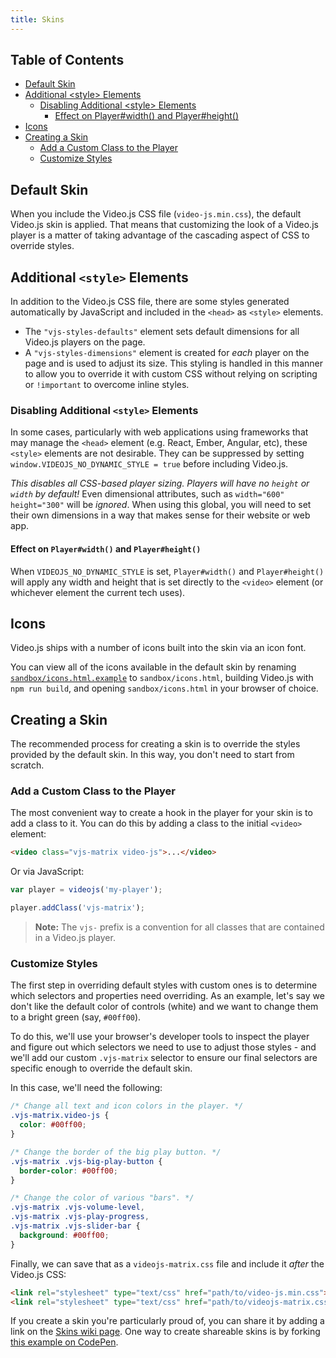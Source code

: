 ```yaml
---
title: Skins
---
```


## Table of Contents

* [Default Skin](#default-skin)
* [Additional &lt;style> Elements](#additional-style-elements)
  * [Disabling Additional &lt;style> Elements](#disabling-additional-style-elements)
    * [Effect on Player#width() and Player#height()](#effect-on-playerwidth-and-playerheight)
* [Icons](#icons)
* [Creating a Skin](#creating-a-skin)
  * [Add a Custom Class to the Player](#add-a-custom-class-to-the-player)
  * [Customize Styles](#customize-styles)

## Default Skin

When you include the Video.js CSS file (`video-js.min.css`), the default Video.js skin is applied. That means that customizing the look of a Video.js player is a matter of taking advantage of the cascading aspect of CSS to override styles.

## Additional `<style>` Elements

In addition to the Video.js CSS file, there are some styles generated automatically by JavaScript and included in the `<head>` as `<style>` elements.

* The `"vjs-styles-defaults"` element sets default dimensions for all Video.js players on the page.
* A `"vjs-styles-dimensions"` element is created for _each_ player on the page and is used to adjust its size. This styling is handled in this manner to allow you to override it with custom CSS without relying on scripting or `!important` to overcome inline styles.

### Disabling Additional `<style>` Elements

In some cases, particularly with web applications using frameworks that may manage the `<head>` element (e.g. React, Ember, Angular, etc), these `<style>` elements are not desirable. They can be suppressed by setting `window.VIDEOJS_NO_DYNAMIC_STYLE = true` before including Video.js.

_This disables all CSS-based player sizing. Players will have no `height` or `width` by default!_ Even dimensional attributes, such as `width="600" height="300"` will be _ignored_. When using this global, you will need to set their own dimensions in a way that makes sense for their website or web app.

#### Effect on `Player#width()` and `Player#height()`

When `VIDEOJS_NO_DYNAMIC_STYLE` is set, `Player#width()` and `Player#height()` will apply any width and height that is set directly to the `<video>` element (or whichever element the current tech uses).

## Icons

Video.js ships with a number of icons built into the skin via an icon font.

You can view all of the icons available in the default skin by renaming [`sandbox/icons.html.example`](https://github.com/videojs/video.js/blob/main/sandbox/icons.html.example) to `sandbox/icons.html`, building Video.js with `npm run build`, and opening `sandbox/icons.html` in your browser of choice.

## Creating a Skin

The recommended process for creating a skin is to override the styles provided by the default skin. In this way, you don't need to start from scratch.

### Add a Custom Class to the Player

The most convenient way to create a hook in the player for your skin is to add a class to it. You can do this by adding a class to the initial `<video>` element:

```html
<video class="vjs-matrix video-js">...</video>
```

Or via JavaScript:

```js
var player = videojs('my-player');

player.addClass('vjs-matrix');
```

> **Note:** The `vjs-` prefix is a convention for all classes that are contained in a Video.js player.

### Customize Styles

The first step in overriding default styles with custom ones is to determine which selectors and properties need overriding. As an example, let's say we don't like the default color of controls (white) and we want to change them to a bright green (say, `#00ff00`).

To do this, we'll use your browser's developer tools to inspect the player and figure out which selectors we need to use to adjust those styles - and we'll add our custom `.vjs-matrix` selector to ensure our final selectors are specific enough to override the default skin.

In this case, we'll need the following:

```css
/* Change all text and icon colors in the player. */
.vjs-matrix.video-js {
  color: #00ff00;
}

/* Change the border of the big play button. */
.vjs-matrix .vjs-big-play-button {
  border-color: #00ff00;
}

/* Change the color of various "bars". */
.vjs-matrix .vjs-volume-level,
.vjs-matrix .vjs-play-progress,
.vjs-matrix .vjs-slider-bar {
  background: #00ff00;
}
```

Finally, we can save that as a `videojs-matrix.css` file and include it _after_ the Video.js CSS:

```html
<link rel="stylesheet" type="text/css" href="path/to/video-js.min.css">
<link rel="stylesheet" type="text/css" href="path/to/videojs-matrix.css">
```

If you create a skin you're particularly proud of, you can share it by adding a link on the [Skins wiki page](https://github.com/videojs/video.js/wiki/Skins). One way to create shareable skins is by forking [this example on CodePen](https://codepen.io/heff/pen/EarCt).
